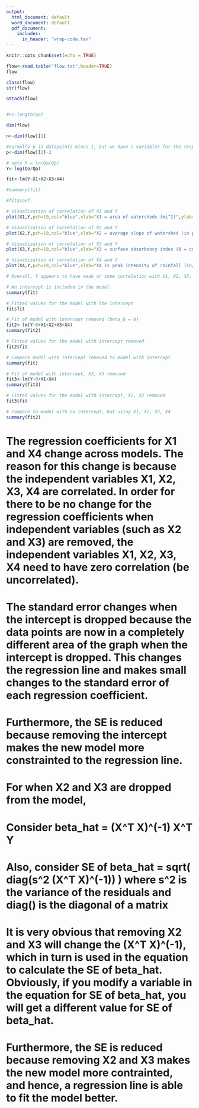 ```yaml
---
output:
  html_document: default
  word_document: default
  pdf_document:
    includes:
      in_header: "wrap-code.tex"
---
```




```r
knitr::opts_chunk$set(echo = TRUE)

flow<-read.table("flow.txt",header=TRUE)
flow

class(flow)
str(flow)

attach(flow)


#n<-length(qo)

dim(flow)

n<-dim(flow)[1]

#normally p is datapoints minus 1, but we have 2 variables for the response, so p is datapoints minus 2
p<-dim(flow)[2]-2

# sets Y = ln(Qo/Qp)
Y<-log(Qo/Qp)

fit<-lm(Y~X1+X2+X3+X4)

#summary(fit)

#fit$coef
```

```r
# Visualization of correlation of X1 and Y
plot(X1,Y,pch=19,col="blue",xlab="X1 = area of watersheds (mi^2)",ylab="Y = ln(Qo/Qp)",main="Regression model of X1 vs. Y")

# Visualization of correlation of X2 and Y
plot(X2,Y,pch=19,col="blue",xlab="X2 = average slope of watershed (in percent)",ylab="Y = ln(Qo/Qp)",main="Regression model of X2 vs. Y")

# Visualization of correlation of X3 and Y
plot(X3,Y,pch=19,col="blue",xlab="X3 = surface absorbency index (0 = complete absorbency, 100 = no absorbency)",ylab="Y = ln(Qo/Qp)",main="Regression model of X3 vs. Y")

# Visualization of correlation of X4 and Y
plot(X4,Y,pch=19,col="blue",xlab="X4 is peak intensity of rainfall (in/hr) computed on half-hour time intervals",ylab="Y = ln(Qo/Qp)",main="Regression model of X4 vs. Y")

# Overall, Y appears to have weak or some correlation with X1, X2, X3, X4 individually, but Y does not appear to have any strong correlation with X1, X2, X3, X4 individually.
```

```r
# An intercept is included in the model
summary(fit)
```

```r
# Fitted values for the model with the intercept
fit$fit
```



```r
# Fit of model with intercept removed (beta_0 = 0)
fit2<-lm(Y~0+X1+X2+X3+X4)
summary(fit2)
```

```r
# Fitted values for the model with intercept removed
fit2$fit
```

```r
# Compare model with intercept removed to model with intercept
summary(fit)
```



```r
# Fit of model with intercept, X2, X3 removed
fit3<-lm(Y~0+X1+X4)
summary(fit3)
```

```r
# Fitted values for the model with intercept, X2, X3 removed
fit3$fit
```

```r
# Compare to model with no intercept, but using X1, X2, X3, X4
summary(fit2)
```

# The regression coefficients for X1 and X4 change across models. The reason for this change is because the independent variables X1, X2, X3, X4 are correlated. In order for there to be no change for the regression coefficients when independent variables (such as X2 and X3) are removed, the independent variables X1, X2, X3, X4 need to have zero correlation (be uncorrelated).



# The standard error changes when the intercept is dropped because the data points are now in a completely different area of the graph when the intercept is dropped. This changes the regression line and makes small changes to the standard error of each regression coefficient. 

# Furthermore, the SE is reduced because removing the intercept makes the new model more constrainted to the regression line.

# For when X2 and X3 are dropped from the model,

# Consider beta_hat = (X^T X)^(-1) X^T Y

# Also, consider SE of beta_hat = sqrt( diag(s^2 (X^T X)^(-1)) )   where s^2 is the variance of the residuals and diag() is the diagonal of a matrix

# It is very obvious that removing X2 and X3 will change the (X^T X)^(-1), which in turn is used in the equation to calculate the SE of beta_hat. Obviously, if you modify a variable in the equation for SE of beta_hat, you will get a different value for SE of beta_hat.

# Furthermore, the SE is reduced because removing X2 and X3 makes the new model more contrainted, and hence, a regression line is able to fit the model better.
